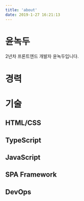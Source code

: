 ```yaml
---
title: 'about'
date: 2019-1-27 16:21:13
---
```


# 윤녹두

<div align="left">

2년차 프론트엔드 개발자 윤녹두입니다.

</div>


# 경력

# 기술

## HTML/CSS

## TypeScript

## JavaScript

## SPA Framework

## DevOps


